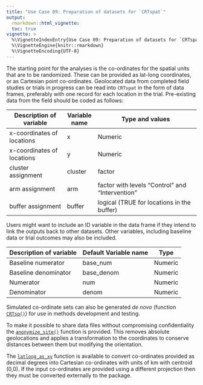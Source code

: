 ```yaml
---
title: "Use Case 09: Preparation of datasets for `CRTspat`"
output:
  rmarkdown::html_vignette:
  toc: true
vignette: >
  %\VignetteIndexEntry{Use Case 09: Preparation of datasets for `CRTspat`}
  %\VignetteEngine{knitr::rmarkdown}
  %\VignetteEncoding{UTF-8}
---
```

<!--To build the vignette
# since the vignette takes a long time to run, it is not run with every build
# as suggested here https://ropensci.org/blog/2019/12/08/precompute-vignettes/
# to Knit this vignette without this time consuming step being part of the default build
knitr::knit("vignettes/Usecase7.Rmd.orig", output = "vignettes/Usecase7.Rmd")
rmarkdown.html_vignette.check_title = FALSE
devtools::install(build_vignettes = TRUE)
-->

The starting point for the analyses is the co-ordinates for the spatial units that are to be randomized. These can be provided as lat-long coordinates, or as Cartesian point co-ordinates. Geolocated data from completed field studies or trials in progress can be read into `CRTspat` in the form of data frames, preferably with one record for each location in the trial. Pre-existing data from the field should be
coded as follows:

| Description of variable    | Variable name | Type and values                                            |
|----------------------------|---------------|-------------------------------------------------|
| x-coordinates of locations | x             | Numeric                                         |
| x-coordinates of locations | y             | Numeric                                         |
| cluster assignment         | cluster       | factor                                          |
| arm assignment             | arm           | factor with levels "Control" and "Intervention" |
| buffer assignment          | buffer        | logical (TRUE for locations in the buffer)      |

Users might want to include an ID variable in the data frame if they intend to link the outputs back to other
datasets. Other variables, including baseline data or trial outcomes may also be included.

| Description of variable    | Default Variable name | Type        |
|----------------------------|---------------|-------------|
| Baseline numerator | base_num             | Numeric      |
| Baseline denominator | base_denom             | Numeric  |
| Numerator | num             | Numeric                    |
| Denominator | denom             | Numeric                |

Simulated co-ordinate sets can also be generated *de novo* (function [`CRTsp()`](../reference/CRTsp.html)) for use in methods development and testing.

To make it possible to share data files without compromising confidentiality the [`anonymize_site()`](../reference/anonymize_site.html) function is provided. This removes absolute geolocations and applies a transformation to the coordinates to conserve distances between them but modifying the orientation.

The [`latlong_as_xy`](../reference/latlong_as_xy.html) function is available to convert co-ordinates provided as decimal degrees into Cartesian co-ordinates with units of km with centroid (0,0). If the input co-ordinates are provided using a different projection then they must be converted externally to the package.

